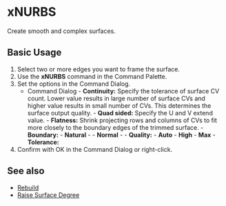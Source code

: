 

# xNURBS

<Reference shortcut="" command="xNURBS" buttonIcon="-"/>

Create smooth and complex surfaces.

## Basic Usage

1. Select two or more edges you want to frame the surface.
2. Use the **xNURBS** command in the Command Palette.
3. Set the options in the Command Dialog.
    - <Kst>Command Dialog</Kst>
          - **Continuity:** Specify the tolerance of surface CV count. Lower value results in large number of surface CVs and higher value results in small number of CVs. This determines the surface output quality.
          - **Quad sided:** Specify the U and V extend value.
          - **Flatness:** Shrink projecting rows and columns of CVs to fit more closely to the boundary edges of the trimmed surface.
          - **Boundary:** 
                - **Natural** - 
                - **Normal** - 
          - **Quality:**
                - **Auto**
                - **High**
                - **Max**
          - **Tolerance:**
5. Confirm with OK in the Command Dialog or right-click.

<VideoPlayer fileName="rebuild-face"/>

## See also
- [Rebuild](rebuild)
- [Raise Surface Degree](raise-surface-degree)